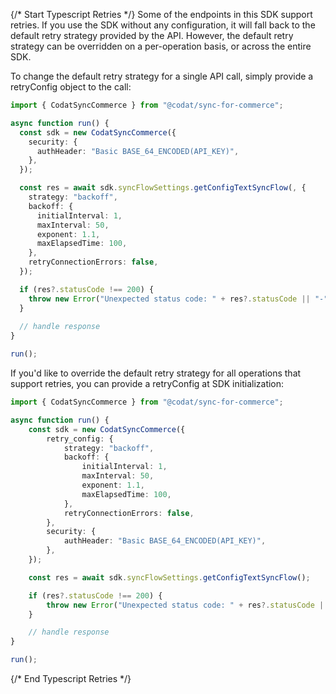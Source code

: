 {/* Start Typescript Retries */}
Some of the endpoints in this SDK support retries.  If you use the SDK without any configuration, it will fall back to the default retry strategy provided by the API.  However, the default retry strategy can be overridden on a per-operation basis, or across the entire SDK.

To change the default retry strategy for a single API call, simply provide a retryConfig object to the call:
```typescript
import { CodatSyncCommerce } from "@codat/sync-for-commerce";

async function run() {
  const sdk = new CodatSyncCommerce({
    security: {
      authHeader: "Basic BASE_64_ENCODED(API_KEY)",
    },
  });

  const res = await sdk.syncFlowSettings.getConfigTextSyncFlow(, {
    strategy: "backoff",
    backoff: {
      initialInterval: 1,
      maxInterval: 50,
      exponent: 1.1,
      maxElapsedTime: 100,
    },
    retryConnectionErrors: false,
  });

  if (res?.statusCode !== 200) {
    throw new Error("Unexpected status code: " + res?.statusCode || "-");
  }
  
  // handle response
}

run();
```

If you'd like to override the default retry strategy for all operations that support retries, you can provide a retryConfig at SDK initialization:
```typescript
import { CodatSyncCommerce } from "@codat/sync-for-commerce";

async function run() {
    const sdk = new CodatSyncCommerce({
        retry_config: {
            strategy: "backoff",
            backoff: {
                initialInterval: 1,
                maxInterval: 50,
                exponent: 1.1,
                maxElapsedTime: 100,
            },
            retryConnectionErrors: false,
        },
        security: {
            authHeader: "Basic BASE_64_ENCODED(API_KEY)",
        },
    });

    const res = await sdk.syncFlowSettings.getConfigTextSyncFlow();

    if (res?.statusCode !== 200) {
        throw new Error("Unexpected status code: " + res?.statusCode || "-");
    }

    // handle response
}

run();

```
{/* End Typescript Retries */}
